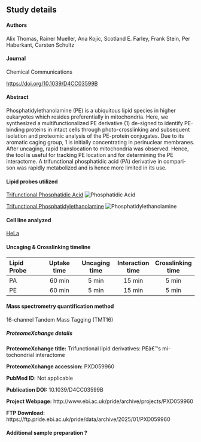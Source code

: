 
## Study details

#### Authors
Alix Thomas, Rainer Mueller, Ana Kojic, Scotland E. Farley, Frank Stein, Per Haberkant, Carsten Schultz

#### Journal
Chemical Communications

<https://doi.org/10.1039/D4CC03599B>{target="_blank"}

#### Abstract
Phosphatidylethanolamine (PE) is a ubiquitous lipid species in higher eukaryotes which resides preferentially in mitochondria. Here, we synthesized a multifunctionalized PE derivative (1) de-signed to identify PE-binding proteins in intact cells through photo-crosslinking and subsequent isolation and proteomic analysis of the PE-protein conjugates. Due to its aromatic caging group, 1 is initially concentrating in perinuclear membranes. After uncaging, rapid translocation to mitochondria was observed. Hence, the tool is useful for tracking PE location and for determining the PE interactome. A trifunctional phosphatidic acid (PA) derivative in compari-son was rapidly metabolized and is hence more limited in its use.

#### Lipid probes utilized


<a href="/LipidProbe/PhosphatidicAcid.qmd" class="hover-preview">Trifunctional Phosphatidic Acid</a>
<span class="hover-image">
  <img src="/LipidProbe/Structures/TF_PA.png" alt="Phosphatidic Acid" />
</span>

<a href="/LipidProbe/Phosphatidylethanolamine.qmd" class="hover-preview">Trifunctional Phosphatidylethanolamine</a>
<span class="hover-image">
  <img src="/LipidProbe/Structures/TF_PE.png" alt="Phosphatidylethanolamine" />
</span>

#### Cell line analyzed

[HeLa](https://www.atcc.org/products/ccl-2){target="_blank"} 

#### Uncaging & Crosslinking timeline

| Lipid Probe | Uptake time | Uncaging time | Interaction time | Crosslinking time |
|:-------|:------:|:------:|:------:|:------:|
| PA    | 60 min | 5 min  | 15 min | 5 min  |
| PE    | 60 min | 5 min  | 15 min | 5 min  |

#### Mass spectrometry quantification method

16-channel Tandem Mass Tagging (TMT16)

::: {.callout-note collapse="true"}
##### ProteomeXchange details

**ProteomeXchange title:** Trifunctional lipid derivatives: PEâ€™s mi-tochondrial interactome

**ProteomeXchange accession:** PXD059960

**PubMed ID:** Not applicable

**Publication DOI:** 10.1039/D4CC03599B

**Project Webpage:** http://www.ebi.ac.uk/pride/archive/projects/PXD059960

**FTP Download:** https://ftp.pride.ebi.ac.uk/pride/data/archive/2025/01/PXD059960
:::

#### Additional sample preparation <span class="help-symbol" title="e.g. sub-cellular fractionation, depletion, etc.">?</span>